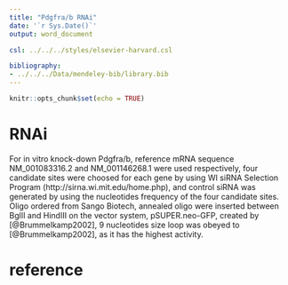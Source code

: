 ```yaml
---
title: "Pdgfra/b RNAi"
date: '`r Sys.Date()`'
output: word_document

csl: ../../../styles/elsevier-harvard.csl

bibliography:
- ../../../Data/mendeley-bib/library.bib
---
```


```r
knitr::opts_chunk$set(echo = TRUE)
```


# RNAi  
For in vitro knock-down Pdgfra/b, reference mRNA sequence NM_001083316.2 and NM_001146268.1 were used respectively, four candidate sites were choosed for each gene by using WI siRNA Selection Program (http://sirna.wi.mit.edu/home.php), and control siRNA was generated by using the nucleotides frequency of the four candidate sites. Oligo ordered from Sango Biotech, annealed oligo were inserted between BglII and HindIII on the vector system, pSUPER.neo-GFP, created by [@Brummelkamp2002], 9 nucleotides size loop was obeyed to [@Brummelkamp2002], as it has the highest activity.  

# reference